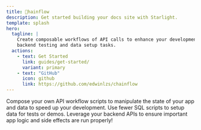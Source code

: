 ```yaml
---
title: 🌊hainflow
description: Get started building your docs site with Starlight.
template: splash
hero:
  tagline: |
    Create composable workflows of API calls to enhance your development,
    backend testing and data setup tasks.
  actions:
    - text: Get Started
      link: guides/get-started/
      variant: primary
    - text: "GitHub"
      icon: github
      link: https://github.com/edwinlzs/chainflow
---
```



<EarlyStateBanner />

<CardGrid>
  <Card title="Empower your development" icon="rocket">
    Compose your own API workflow scripts to manipulate the state of your app
    and data to speed up your development.
  </Card>
  <Card title="Setup your test data" icon="add-document">
    Use fewer SQL scripts to setup data for tests or demos. Leverage your
    backend APIs to ensure important app logic and side effects are run
    properly!
  </Card>
</CardGrid>

<br/>
<BasicExample />
<BasicExampleDesc />

<Footer />
